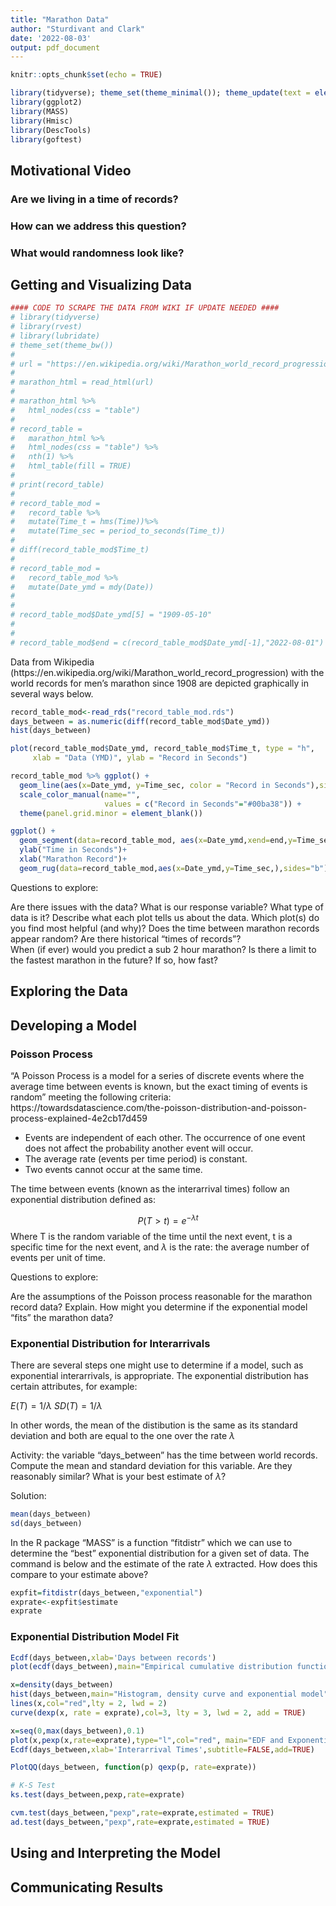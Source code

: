 ```yaml
---
title: "Marathon Data"
author: "Sturdivant and Clark"
date: '2022-08-03'
output: pdf_document
---
```


```r
knitr::opts_chunk$set(echo = TRUE)
```
```r
library(tidyverse); theme_set(theme_minimal()); theme_update(text = element_text(family = "serif"))
library(ggplot2)
library(MASS)
library(Hmisc)
library(DescTools)
library(goftest)

```
## Motivational Video

### Are we living in a time of records?
### How can we address this question?
### What would randomness look like?

## Getting and Visualizing Data

```r
#### CODE TO SCRAPE THE DATA FROM WIKI IF UPDATE NEEDED ####
# library(tidyverse)
# library(rvest)
# library(lubridate)
# theme_set(theme_bw())
# 
# url = "https://en.wikipedia.org/wiki/Marathon_world_record_progression"
# 
# marathon_html = read_html(url)
# 
# marathon_html %>%
#   html_nodes(css = "table")
# 
# record_table = 
#   marathon_html %>% 
#   html_nodes(css = "table") %>%
#   nth(1) %>%
#   html_table(fill = TRUE)
# 
# print(record_table)
# 
# record_table_mod = 
#   record_table %>%
#   mutate(Time_t = hms(Time))%>%
#   mutate(Time_sec = period_to_seconds(Time_t))
# 
# diff(record_table_mod$Time_t)
#
# record_table_mod = 
#   record_table_mod %>%
#   mutate(Date_ymd = mdy(Date))
# 
# 
# record_table_mod$Date_ymd[5] = "1909-05-10"
# 
#
# record_table_mod$end = c(record_table_mod$Date_ymd[-1],"2022-08-01")

```

Data from Wikipedia (https://en.wikipedia.org/wiki/Marathon_world_record_progression) with the world records for men's marathon since 1908 are depicted graphically in several ways below.

```r

record_table_mod<-read_rds("record_table_mod.rds")
days_between = as.numeric(diff(record_table_mod$Date_ymd))
hist(days_between)

plot(record_table_mod$Date_ymd, record_table_mod$Time_t, type = "h",
     xlab = "Data (YMD)", ylab = "Record in Seconds")

record_table_mod %>% ggplot() +
  geom_line(aes(x=Date_ymd, y=Time_sec, color = "Record in Seconds"),size=2) + 
  scale_color_manual(name="", 
                     values = c("Record in Seconds"="#00ba38")) + 
  theme(panel.grid.minor = element_blank()) 

ggplot() + 
  geom_segment(data=record_table_mod, aes(x=Date_ymd,xend=end,y=Time_sec,yend=Time_sec),size=2) + 
  ylab("Time in Seconds")+
  xlab("Marathon Record")+
  geom_rug(data=record_table_mod,aes(x=Date_ymd,y=Time_sec,),sides="b")

```

Questions to explore:

Are there issues with the data?
What is our response variable? What type of data is it?
Describe what each plot tells us about the data. Which plot(s) do you find most helpful (and why)?
Does the time between marathon records appear random?  Are there historical "times of records"?  
When (if ever) would you predict a sub 2 hour marathon?
Is there a limit to the fastest marathon in the future?  If so, how fast?

## Exploring the Data


## Developing a Model

### Poisson Process 

"A Poisson Process is a model for a series of discrete events where the average time between events is known, but the exact timing of events is random" meeting the following criteria: 
https://towardsdatascience.com/the-poisson-distribution-and-poisson-process-explained-4e2cb17d459

-  Events are independent of each other. The occurrence of one event does not affect the probability another event will occur.
-  The average rate (events per time period) is constant.
-  Two events cannot occur at the same time.

The time between events (known as the interarrival times) follow an exponential distribution defined as:

$$P(T>t) = e^{-\lambda t}$$
Where T is the random variable of the time until the next event, t is a specific time for the next event, and $\lambda$ is the rate:  the average number of events per unit of time.  

Questions to explore:

Are the assumptions of the Poisson process reasonable for the marathon record data? Explain.
How might you determine if the exponential model "fits" the marathon data?

### Exponential Distribution for Interarrivals

There are several steps one might use to determine if a model, such as exponential interarrivals, is appropriate.  The exponential distribution has certain attributes, for example:

$E(T) = 1/\lambda$
$SD(T) = 1/\lambda$

In other words, the mean of the distibution is the same as its standard deviation and both are equal to the one over the rate $\lambda$

Activity:  the variable "days_between" has the time between world records.  Compute the mean and standard deviation for this variable.  Are they reasonably similar?  What is your best estimate of $\lambda$?

Solution:

```r
mean(days_between)
sd(days_between)
```
In the R package "MASS" is a function "fitdistr" which we can use to determine the "best" exponential distribution for a given set of data.  The command is below and the estimate of the rate $\lambda$ extracted.  How does this compare to your estimate above?

```r
expfit=fitdistr(days_between,"exponential")
exprate<-expfit$estimate
exprate
```

### Exponential Distribution Model Fit

```r

Ecdf(days_between,xlab='Days between records')
plot(ecdf(days_between),main="Empirical cumulative distribution function")

x=density(days_between)
hist(days_between,main="Histogram, density curve and exponential model",xlab="Interarrival Time",freq=FALSE,ylim=c(0,0.001))
lines(x,col="red",lty = 2, lwd = 2)
curve(dexp(x, rate = exprate),col=3, lty = 3, lwd = 2, add = TRUE)

x=seq(0,max(days_between),0.1)
plot(x,pexp(x,rate=exprate),type="l",col="red", main="EDF and Exponential CDF",xlab="Interarrival Time",ylab="Proportion <= x")
Ecdf(days_between,xlab='Interarrival Times',subtitle=FALSE,add=TRUE)

PlotQQ(days_between, function(p) qexp(p, rate=exprate))

# K-S Test
ks.test(days_between,pexp,rate=exprate)

cvm.test(days_between,"pexp",rate=exprate,estimated = TRUE)
ad.test(days_between,"pexp",rate=exprate,estimated = TRUE)

```




## Using and Interpreting the Model

## Communicating Results

